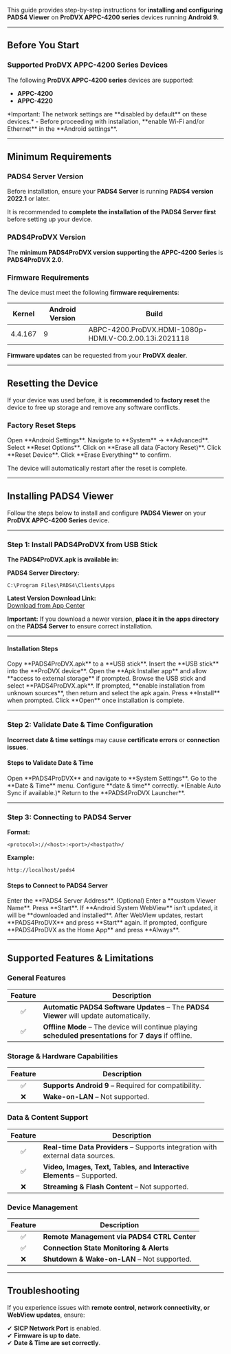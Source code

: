 This guide provides step-by-step instructions for **installing and configuring PADS4 Viewer** on **ProDVX APPC-4200 series** devices running **Android 9**.

---

## **Before You Start**  

### **Supported ProDVX APPC-4200 Series Devices**  

The following **ProDVX APPC-4200 series** devices are supported:  

- **APPC-4200**  
- **APPC-4220**  

<Warning>  
*Important: The network settings are **disabled by default** on these devices.*  
- Before proceeding with installation, **enable Wi-Fi and/or Ethernet** in the **Android settings**.  
</Warning>  

---

## **Minimum Requirements**  

### **PADS4 Server Version**  
Before installation, ensure your **PADS4 Server** is running **PADS4 version 2022.1** or later.  

<Note>It is recommended to **complete the installation of the PADS4 Server first** before setting up your device.</Note>  

### **PADS4ProDVX Version**  
The **minimum PADS4ProDVX version supporting the APPC-4200 Series** is **PADS4ProDVX 2.0**.

### **Firmware Requirements**  
The device must meet the following **firmware requirements**:  

| **Kernel** | **Android Version** | **Build** |
|-----------|--------------------|---------|
| 4.4.167 | 9 | ABPC-4200.ProDVX.HDMI-1080p-HDMI.V-C0.2.00.13i.2021118 |

**Firmware updates** can be requested from your **ProDVX dealer**.

---

## **Resetting the Device**  

If your device was used before, it is **recommended** to **factory reset** the device to free up storage and remove any software conflicts.  

### **Factory Reset Steps**  

<Steps>  
  <Step title="Step One">  
    Open **Android Settings**.  
  </Step>  
  <Step title="Step Two">  
    Navigate to **System** → **Advanced**.  
  </Step>  
  <Step title="Step Three">  
    Select **Reset Options**.  
  </Step>  
  <Step title="Step Four">  
    Click on **Erase all data (Factory Reset)**.  
  </Step>  
  <Step title="Step Five">  
    Click **Reset Device**.  
  </Step>  
  <Step title="Step Six">  
    Click **Erase Everything** to confirm.  
  </Step>  
</Steps>  

<Note> The device will automatically restart after the reset is complete.</Note>  

---

## **Installing PADS4 Viewer**  

Follow the steps below to install and configure **PADS4 Viewer** on your **ProDVX APPC-4200 Series** device.

---

### **Step 1: Install PADS4ProDVX from USB Stick**  

**The PADS4ProDVX.apk is available in:**  

**PADS4 Server Directory:**  
```
C:\Program Files\PADS4\Clients\Apps
```

**Latest Version Download Link:**  
[Download from App Center](https://install.appcenter.ms/orgs/nds/apps/nds.droid.prodvx/distribution_groups/public)

**Important:** If you download a newer version, **place it in the apps directory** on the **PADS4 Server** to ensure correct installation.

---

#### **Installation Steps**  

<Steps>  
  <Step title="Step One">  
    Copy **PADS4ProDVX.apk** to a **USB stick**.  
  </Step>  
  <Step title="Step Two">  
    Insert the **USB stick** into the **ProDVX device**.  
  </Step>  
  <Step title="Step Three">  
    Open the **Apk Installer app** and allow **access to external storage** if prompted.  
  </Step>  
  <Step title="Step Four">  
    Browse the USB stick and select **PADS4ProDVX.apk**.  
  </Step>  
  <Step title="Step Five">  
    If prompted, **enable installation from unknown sources**, then return and select the apk again.  
  </Step>  
  <Step title="Step Six">  
    Press **Install** when prompted.  
  </Step>  
  <Step title="Step Seven">  
    Click **Open** once installation is complete.  
  </Step>  
</Steps>  

---

### **Step 2: Validate Date & Time Configuration**  

**Incorrect date & time settings** may cause **certificate errors** or **connection issues**.

#### **Steps to Validate Date & Time**  

<Steps>  
  <Step title="Step One">  
    Open **PADS4ProDVX** and navigate to **System Settings**.  
  </Step>  
  <Step title="Step Two">  
    Go to the **Date & Time** menu.  
  </Step>  
  <Step title="Step Three">  
    Configure **date & time** correctly. *(Enable Auto Sync if available.)*  
  </Step>  
  <Step title="Step Four">  
    Return to the **PADS4ProDVX Launcher**.  
  </Step>  
</Steps>  

---

### **Step 3: Connecting to PADS4 Server**  

**Format:**  

```
<protocol>://<host>:<port>/<hostpath>/
```

**Example:**  

```
http://localhost/pads4
```

#### **Steps to Connect to PADS4 Server**  

<Steps>  
  <Step title="Step One">  
    Enter the **PADS4 Server Address**.  
  </Step>  
  <Step title="Step Two">  
    (Optional) Enter a **custom Viewer Name**.  
  </Step>  
  <Step title="Step Three">  
    Press **Start**.  
  </Step>  
  <Step title="Step Four">  
    If **Android System WebView** isn’t updated, it will be **downloaded and installed**.  
  </Step>  
  <Step title="Step Five">  
    After WebView updates, restart **PADS4ProDVX** and press **Start** again.  
  </Step>  
  <Step title="Step Six">  
    If prompted, configure **PADS4ProDVX as the Home App** and press **Always**.  
  </Step>  
</Steps>  

---

## **Supported Features & Limitations**  

### **General Features**  

| Feature | Description |  
|:------:|------------|  
| ✅ | **Automatic PADS4 Software Updates** – The **PADS4 Viewer** will update automatically. |  
| ✅ | **Offline Mode** – The device will continue playing **scheduled presentations** for **7 days** if offline. |  

### **Storage & Hardware Capabilities**  

| Feature | Description |  
|:------:|------------|  
| ✅ | **Supports Android 9** – Required for compatibility. |  
| ❌ | **Wake-on-LAN** – Not supported. |  

### **Data & Content Support**  

| Feature | Description |  
|:------:|------------|  
| ✅ | **Real-time Data Providers** – Supports integration with external data sources. |  
| ✅ | **Video, Images, Text, Tables, and Interactive Elements** – Supported. |  
| ❌ | **Streaming & Flash Content** – Not supported. |  

### **Device Management**  

| Feature | Description |  
|:------:|------------|  
| ✅ | **Remote Management via PADS4 CTRL Center** |  
| ✅ | **Connection State Monitoring & Alerts** |  
| ❌ | **Shutdown & Wake-on-LAN** – Not supported. |  

---

## **Troubleshooting**  

If you experience issues with **remote control, network connectivity, or WebView updates**, ensure:  

✔ **SICP Network Port** is enabled.  
✔ **Firmware is up to date**.  
✔ **Date & Time are set correctly**.  
